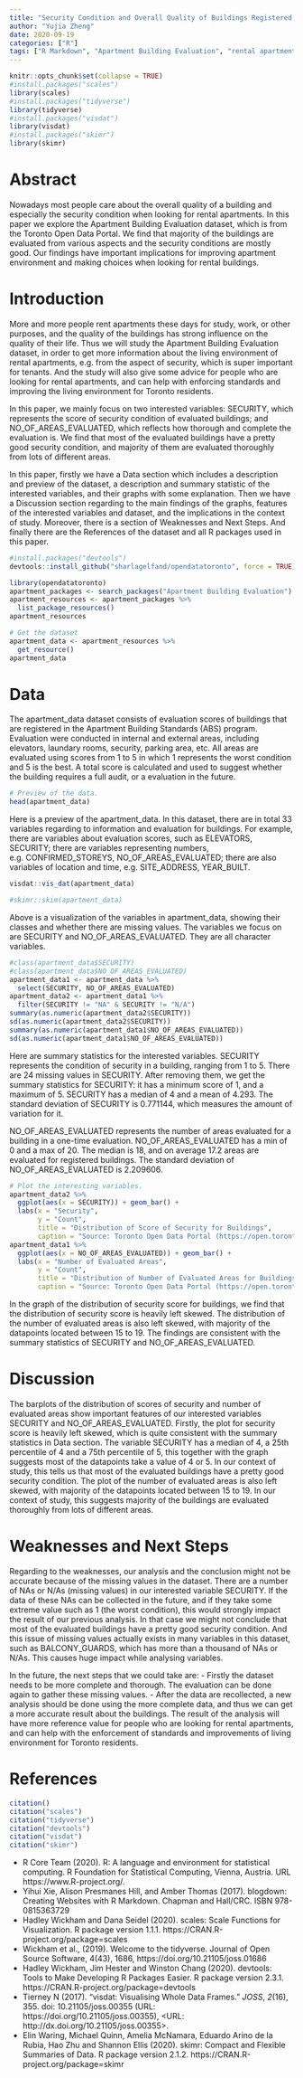 ```yaml
---
title: "Security Condition and Overall Quality of Buildings Registered in the ABS Program"
author: "Yujia Zheng"
date: 2020-09-19
categories: ["R"]
tags: ["R Markdown", "Apartment Building Evaluation", "rental apartments", "security condition"]
---
```


```r
knitr::opts_chunk$set(collapse = TRUE)
#install.packages("scales")
library(scales)
#install.packages("tidyverse")
library(tidyverse)
#install.packages("visdat")
library(visdat)
#install.packages("skimr")
library(skimr)
```

# Abstract
Nowadays most people care about the overall quality of a building and especially the security condition when looking for rental apartments. In this paper we explore the Apartment Building Evaluation dataset, which is from the Toronto Open Data Portal. We find that majority of the buildings are evaluated from various aspects and the security conditions are mostly good. Our findings have important implications for improving apartment environment and making choices when looking for rental buildings.

# Introduction
More and more people rent apartments these days for study, work, or other purposes, and the quality of the buildings has strong influence on the quality of their life. Thus we will study the Apartment Building Evaluation dataset, in order to get more information about the living environment of rental apartments, e.g. from the aspect of security, which is super important for tenants. And the study will also give some advice for people who are looking for rental apartments, and can help with enforcing standards and improving the living environment for Toronto residents.

In this paper, we mainly focus on two interested variables: SECURITY, which represents the score of security condition of evaluated buildings; and NO_OF_AREAS_EVALUATED, which reflects how thorough and complete the evaluation is. We find that most of the evaluated buildings have a pretty good security condition, and majority of them are evaluated thoroughly from lots of different areas.

In this paper, firstly we have a Data section which includes a description and preview of the dataset, a description and summary statistic of the interested variables, and their graphs with some explanation. Then we have a Discussion section regarding to the main findings of the graphs, features of the interested variables and dataset, and the implications in the context of study. Moreover, there is a section of Weaknesses and Next Steps. And finally there are the References of the dataset and all R packages used in this paper.

```r
#install.packages("devtools")
devtools::install_github("sharlagelfand/opendatatoronto", force = TRUE)
```

```r
library(opendatatoronto)
apartment_packages <- search_packages("Apartment Building Evaluation")
apartment_resources <- apartment_packages %>%
  list_package_resources()
apartment_resources
```

```r
# Get the dataset
apartment_data <- apartment_resources %>%
  get_resource()
apartment_data
```

# Data
The apartment_data dataset consists of evaluation scores of buildings that are registered in the Apartment Building Standards (ABS) program. Evaluation were conducted in internal and external areas, including elevators, laundary rooms, security, parking area, etc. All areas are evaluated using scores from 1 to 5 in which 1 represents the worst condition and 5 is the best. A total score is calculated and used to suggest whether the building requires a full audit, or a evaluation in the future.

```r
# Preview of the data.
head(apartment_data)
```
Here is a preview of the apartment_data. In this dataset, there are in total 33 variables regarding to information and evaluation for buildings. For example, there are variables about evaluation scores, such as ELEVATORS, SECURITY; there are variables representing numbers, e.g. CONFIRMED_STOREYS, NO_OF_AREAS_EVALUATED; there are also variables of location and time, e.g. SITE_ADDRESS, YEAR_BUILT.

```r
visdat::vis_dat(apartment_data)

#skimr::skim(apartment_data)
```
Above is a visualization of the variables in apartment_data, showing their classes and whether there are missing values. The variables we focus on are SECURITY and NO_OF_AREAS_EVALUATED. They are all character variables. 

```r
#class(apartment_data$SECURITY)
#class(apartment_data$NO_OF_AREAS_EVALUATED)
apartment_data1 <- apartment_data %>%
  select(SECURITY, NO_OF_AREAS_EVALUATED)
apartment_data2 <- apartment_data1 %>%
  filter(SECURITY != "NA" & SECURITY != "N/A")
summary(as.numeric(apartment_data2$SECURITY))
sd(as.numeric(apartment_data2$SECURITY))
summary(as.numeric(apartment_data1$NO_OF_AREAS_EVALUATED))
sd(as.numeric(apartment_data1$NO_OF_AREAS_EVALUATED))
```

Here are summary statistics for the interested variables. SECURITY represents the condition of security in a building, ranging from 1 to 5. There are 24 missing values in SECURITY. After removing them, we get the summary statistics for SECURITY: it has a minimum score of 1, and a maximum of 5. SECURITY has a median of 4 and a mean of 4.293. The standard deviation of SECURITY is 0.771144, which measures the amount of variation for it. 

NO_OF_AREAS_EVALUATED represents the number of areas evaluated for a building in a one-time evaluation. NO_OF_AREAS_EVALUATED has a min of 0 and a max of 20. The median is 18, and on average 17.2 areas are evaluated for registered buildings. The standard deviation of NO_OF_AREAS_EVALUATED is 2.209606. 

```r
# Plot the interesting variables.
apartment_data2 %>%
  ggplot(aes(x = SECURITY)) + geom_bar() + 
  labs(x = "Security", 
       y = "Count", 
       title = "Distribution of Score of Security for Buildings", 
       caption = "Source: Toronto Open Data Portal (https://open.toronto.ca/)")
apartment_data1 %>%
  ggplot(aes(x = NO_OF_AREAS_EVALUATED)) + geom_bar() +
  labs(x = "Number of Evaluated Areas", 
       y = "Count", 
       title = "Distribution of Number of Evaluated Areas for Buildings", 
       caption = "Source: Toronto Open Data Portal (https://open.toronto.ca/)")
```

In the graph of the distribution of security score for buildings, we find that the distribution of security score is heavily left skewed. The distribution of the number of evaluated areas is also left skewed, with majority of the datapoints located between 15 to 19.
The findings are consistent with the summary statistics of SECURITY and NO_OF_AREAS_EVALUATED. 

# Discussion
The barplots of the distribution of scores of security and number of evaluated areas show important features of our interested variables SECURITY and NO_OF_AREAS_EVALUATED. 
Firstly, the plot for security score is heavily left skewed, which is quite consistent with the summary statistics in Data section.  The variable SECURITY has a median of 4, a 25th percentile of 4 and a 75th percentile of 5, this together with the graph suggests most of the datapoints take a value of 4 or 5. In our context of study, this tells us that most of the evaluated buildings have a pretty good security condition.
The plot of the number of evaluated areas is also left skewed, with majority of the datapoints located between 15 to 19. In our context of study, this suggests majority of the buildings are evaluated thoroughly from lots of different areas.

# Weaknesses and Next Steps
Regarding to the weaknesses, our analysis and the conclusion might not be accurate because of the missing values in the dataset. There are a number of NAs or N/As (missing values) in our interested variable SECURITY. If the data of these NAs can be collected in the future, and if they take some extreme value such as 1 (the worst condition), this would strongly impact the result of our previous analysis. In that case we might not conclude that most of the evaluated buildings have a pretty good security condition.
And this issue of missing values actually exists in many variables in this dataset, such as BALCONY_GUARDS, which has more than a thousand of NAs or N/As. This causes huge impact while analysing variables.

In the future, the next steps that we could take are: 
- Firstly the dataset needs to be more complete and thorough. The evaluation can be done again to gather these missing values.
- After the data are recollected, a new analysis should be done using the more complete data, and thus we can get a more accurate result about the buildings. The result of the analysis will have more reference value for people who are looking for rental apartments, and can help with the enforcement of standards and improvements of living environment for Toronto residents.

# References
```r
citation()
citation("scales")
citation("tidyverse")
citation("devtools")
citation("visdat")
citation("skimr")
```
- R Core Team (2020). R: A language and environment for statistical computing. R Foundation for Statistical Computing, Vienna, Austria. URL https://www.R-project.org/.
- Yihui Xie, Alison Presmanes Hill, and Amber Thomas (2017). blogdown: Creating Websites with R Markdown. Chapman and Hall/CRC. ISBN 978-0815363729
- Hadley Wickham and Dana Seidel (2020). scales: Scale Functions for Visualization. R package version 1.1.1. https://CRAN.R-project.org/package=scales
- Wickham et al., (2019). Welcome to the tidyverse. Journal of Open Source Software, 4(43), 1686,  https://doi.org/10.21105/joss.01686
-  Hadley Wickham, Jim Hester and Winston Chang (2020). devtools: Tools to Make Developing R Packages Easier. R package version 2.3.1. https://CRAN.R-project.org/package=devtools
- Tierney N (2017). “visdat: Visualising Whole Data Frames.” _JOSS_, *2*(16), 355. doi: 10.21105/joss.00355 (URL: https://doi.org/10.21105/joss.00355), <URL: http://dx.doi.org/10.21105/joss.00355>.
- Elin Waring, Michael Quinn, Amelia McNamara, Eduardo Arino de la Rubia, Hao Zhu and Shannon Ellis (2020). skimr: Compact and Flexible Summaries of Data. R package version 2.1.2. https://CRAN.R-project.org/package=skimr




